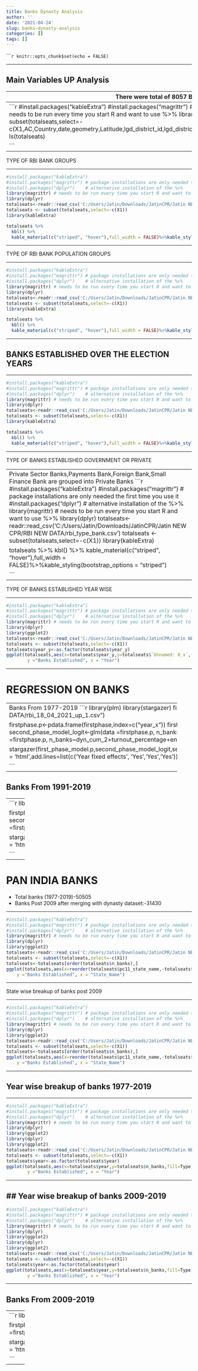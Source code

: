 ```yaml
---
title: Banks Dynasty Analysis
author: ''
date: '2021-04-24'
slug: banks-dynasty-analysis
categories: []
tags: []
---
```

``````r
knitr::opts_chunk$set(echo = FALSE)
```

------------------------------------------------------------------------


## Main Variables UP Analysis

------------------------------------------------------------------------
There were total of 8057 Banks.But some were established before than 1977 and so after merging there are total now 7351 banks.
------------------------------------------------------------------------
```r
#install.packages("kableExtra")
#install.packages("magrittr") # package installations are only needed the first time you use it
#install.packages("dplyr")    # alternative installation of the %>%
library(magrittr) # needs to be run every time you start R and want to use %>%
library(dplyr)
totalseats<-readr::read_csv('C:/Users/Jatin/Downloads/JatinCPR/Jatin NEW CPR/RBI NEW DATA/rbi_data_22_03.csv')
totalseats <- subset(totalseats,select=-c(X1,AC,Country,date,geometry,Latitude,lgd_district_id,lgd_district_name,lgd_state_name,Longitude,month,PC,pc11_district_id,pc11_district_name,pc11_state_id,pc11_state_name,pc11_town_id,pc11_village_id))
ls(totalseats)

```
------------------------------------------------------------------------
TYPE OF RBI BANK GROUPS

------------------------------------------------------------------------


```r
#install.packages("kableExtra")
#install.packages("magrittr") # package installations are only needed the first time you use it
#install.packages("dplyr")    # alternative installation of the %>%
library(magrittr) # needs to be run every time you start R and want to use %>%
library(dplyr)
totalseats<-readr::read_csv('C:/Users/Jatin/Downloads/JatinCPR/Jatin NEW CPR/RBI NEW DATA/rbi_bank_group.csv')
totalseats <- subset(totalseats,select=-c(X1))
library(kableExtra)

totalseats %>%
  kbl() %>%
  kable_material(c("striped", "hover"),full_width = FALSE)%>%kable_styling(bootstrap_options = "striped")

```
------------------------------------------------------------------------

TYPE OF RBI BANK POPULATION GROUPS

------------------------------------------------------------------------


```r
#install.packages("kableExtra")
#install.packages("magrittr") # package installations are only needed the first time you use it
#install.packages("dplyr")    # alternative installation of the %>%
library(magrittr) # needs to be run every time you start R and want to use %>%
library(dplyr)
totalseats<-readr::read_csv('C:/Users/Jatin/Downloads/JatinCPR/Jatin NEW CPR/RBI NEW DATA/rbi_population_group.csv')
totalseats <- subset(totalseats,select=-c(X1))
library(kableExtra)

totalseats %>%
  kbl() %>%
  kable_material(c("striped", "hover"),full_width = FALSE)%>%kable_styling(bootstrap_options = "striped")

```
------------------------------------------------------------------------

## BANKS ESTABLISHED OVER THE ELECTION YEARS

------------------------------------------------------------------------


```r
#install.packages("kableExtra")
#install.packages("magrittr") # package installations are only needed the first time you use it
#install.packages("dplyr")    # alternative installation of the %>%
library(magrittr) # needs to be run every time you start R and want to use %>%
library(dplyr)
totalseats<-readr::read_csv('C:/Users/Jatin/Downloads/JatinCPR/Jatin NEW CPR/RBI NEW DATA/rbi_year_group.csv')
totalseats <- subset(totalseats,select=-c(X1))
library(kableExtra)

totalseats %>%
  kbl() %>%
  kable_material(c("striped", "hover"),full_width = FALSE)%>%kable_styling(bootstrap_options = "striped")

```
------------------------------------------------------------------------

TYPE OF BANKS ESTABLISHED GOVERNMENT OR PRIVATE

------------------------------------------------------------------------
Private Sector Banks,Payments Bank,Foreign Bank,Small Finance Bank are grouped into Private Banks
```r
#install.packages("kableExtra")
#install.packages("magrittr") # package installations are only needed the first time you use it
#install.packages("dplyr")    # alternative installation of the %>%
library(magrittr) # needs to be run every time you start R and want to use %>%
library(dplyr)
totalseats<-readr::read_csv('C:/Users/Jatin/Downloads/JatinCPR/Jatin NEW CPR/RBI NEW DATA/rbi_type_bank.csv')
totalseats <- subset(totalseats,select=-c(X1))
library(kableExtra)

totalseats %>%
  kbl() %>%
  kable_material(c("striped", "hover"),full_width = FALSE)%>%kable_styling(bootstrap_options = "striped")

```
------------------------------------------------------------------------

TYPE OF BANKS ESTABLISHED YEAR WISE

------------------------------------------------------------------------

```r
#install.packages("kableExtra")
#install.packages("magrittr") # package installations are only needed the first time you use it
#install.packages("dplyr")    # alternative installation of the %>%
library(magrittr) # needs to be run every time you start R and want to use %>%
library(dplyr)
library(ggplot2)
totalseats<-readr::read_csv('C:/Users/Jatin/Downloads/JatinCPR/Jatin NEW CPR/RBI NEW DATA/all_type.csv')
totalseats <- subset(totalseats,select=-c(X1))
totalseats$year_y<-as.factor(totalseats$year_y)
ggplot(totalseats,aes(x=totalseats$year_y,y=totalseats$`Unnamed: 0_x`,fill=Type))+geom_col()+coord_flip()+labs(
        y ="Banks Established", x = "Year")
```

--------------------------------------------------------------------

# REGRESSION ON BANKS

-----------------------------------------------------------------
Banks From 1977-2019
```r
library(plm)
library(stargazer)
firstphase<-readr::read_csv("C:/Users/Jatin/Downloads/JatinCPR/Jatin NEW CPR/RBI NEW DATA/rbi_18_04_2021_up_1.csv")

firstphase.p<-pdata.frame(firstphase,index=c("year_x"))
first_phase_model.p<-plm(n_banks~dyn_cum_2+turnout_percentage+enop+log(electors),data=firstphase.p)
second_phase_model_logit<-glm(data =firstphase.p, n_banks~dyn_cum_2+turnout_percentage+enop+log(electors))
second_phase_model_poisson<-glm(data =firstphase.p, n_banks~dyn_cum_2+turnout_percentage+enop+log(electors),family =  "quasipoisson")


stargazer(first_phase_model.p,second_phase_model_logit,second_phase_model_poisson,column.labels=c("OLS","LOGIT","POISSON"),no.space=TRUE,align=TRUE,type = 'html',add.lines=list(c('Year fixed effects', 'Yes','Yes','Yes')))

```
------

## Banks From 1991-2019

------
```r
library(plm)
library(stargazer)
firstphase<-readr::read_csv("C:/Users/Jatin/Downloads/JatinCPR/Jatin NEW CPR/RBI NEW DATA/final_91.csv")

firstphase.p<-pdata.frame(firstphase,index=c("year_x"))
first_phase_model.p<-plm(n_banks~dyn_cum_2+turnout_percentage+enop+log(electors),data=firstphase.p)
second_phase_model_logit<-glm(data =firstphase.p, n_banks~dyn_cum_2+turnout_percentage+enop+log(electors))
second_phase_model_poisson<-glm(data =firstphase.p, n_banks~dyn_cum_2+turnout_percentage+enop+log(electors),family =  "quasipoisson")


stargazer(first_phase_model.p,second_phase_model_logit,second_phase_model_poisson,column.labels=c("OLS","LOGIT","POISSON"),no.space=TRUE,align=TRUE,type = 'html',add.lines=list(c('Year fixed effects', 'Yes','Yes','Yes')))

```

-------------

# PAN INDIA BANKS

* Total banks (1977-2019)-50505
* Banks Post 2009 after merging with dynasty dataset:-31430

------------

```r
#install.packages("kableExtra")
#install.packages("magrittr") # package installations are only needed the first time you use it
#install.packages("dplyr")    # alternative installation of the %>%
library(magrittr) # needs to be run every time you start R and want to use %>%
library(dplyr)
library(ggplot2)
totalseats<-readr::read_csv('C:/Users/Jatin/Downloads/JatinCPR/Jatin NEW CPR/RBI NEW DATA/state_wise_banks.csv')
totalseats <- subset(totalseats,select=-c(X1))
totalseats<-totalseats[order(totalseats$n_banks),]
ggplot(totalseats,aes(x=reorder(totalseats$pc11_state_name,-totalseats$n_banks),y=totalseats$n_banks,fill=Type))+geom_col()+coord_flip()+labs(
    y ="Banks Established", x = "State_Name")
```

-----

State wise breakup of banks post 2009

-----

```r
#install.packages("kableExtra")
#install.packages("magrittr") # package installations are only needed the first time you use it
#install.packages("dplyr")    # alternative installation of the %>%
library(magrittr) # needs to be run every time you start R and want to use %>%
library(dplyr)
library(ggplot2)
totalseats<-readr::read_csv('C:/Users/Jatin/Downloads/JatinCPR/Jatin NEW CPR/RBI NEW DATA/state_wise_banks_post_2009.csv')
totalseats <- subset(totalseats,select=-c(X1))
totalseats<-totalseats[order(totalseats$n_banks),]
ggplot(totalseats,aes(x=reorder(totalseats$pc11_state_name,-totalseats$n_banks),y=totalseats$n_banks,fill=Type))+geom_col()+coord_flip()+labs(
    y ="Banks Established", x = "State_Name")
```

-----


## Year wise breakup of banks 1977-2019

-----

```r
#install.packages("kableExtra")
#install.packages("magrittr") # package installations are only needed the first time you use it
#install.packages("dplyr")    # alternative installation of the %>%
library(magrittr) # needs to be run every time you start R and want to use %>%
library(dplyr)
library(ggplot2)
library(dplyr)
library(ggplot2)
totalseats<-readr::read_csv('C:/Users/Jatin/Downloads/JatinCPR/Jatin NEW CPR/RBI NEW DATA/year_wise_banks.csv')
totalseats <- subset(totalseats,select=-c(X1))
totalseats$year<-as.factor(totalseats$year)
ggplot(totalseats,aes(x=totalseats$year,y=totalseats$n_banks,fill=Type))+geom_col()+coord_flip()+labs(
        y ="Banks Established", x = "Year")
```

-----


## Year wise breakup of banks 2009-2019
-----

```r
#install.packages("kableExtra")
#install.packages("magrittr") # package installations are only needed the first time you use it
#install.packages("dplyr")    # alternative installation of the %>%
library(magrittr) # needs to be run every time you start R and want to use %>%
library(dplyr)
library(ggplot2)
library(dplyr)
library(ggplot2)
totalseats<-readr::read_csv('C:/Users/Jatin/Downloads/JatinCPR/Jatin NEW CPR/RBI NEW DATA/year_wise_banks_post_2009.csv')
totalseats <- subset(totalseats,select=-c(X1))
totalseats$year<-as.factor(totalseats$year)
ggplot(totalseats,aes(x=totalseats$year,y=totalseats$n_banks,fill=Type))+geom_col()+coord_flip()+labs(
        y ="Banks Established", x = "Year")
```

------

## Banks From 2009-2019

------
```r
library(plm)
library(stargazer)
firstphase<-readr::read_csv("C:/Users/Jatin/Downloads/JatinCPR/Jatin NEW CPR/RBI NEW DATA/final_merge_pc_18_04.csv")

firstphase.p<-pdata.frame(firstphase,index=c("Year_x","State_Name"))
first_phase_model.p<-lm(n_banks~dyn,data=firstphase.p)
second_phase_model_logit<-glm(data =firstphase.p, n_banks~dyn)
second_phase_model_poisson<-glm(data =firstphase.p, n_banks~dyn,family =  "quasipoisson")


stargazer(first_phase_model.p,second_phase_model_logit,second_phase_model_poisson,column.labels=c("OLS","LOGIT","POISSON"),no.space=TRUE,align=TRUE,type = 'html',add.lines=list(c('Year fixed effects', 'Yes','Yes','Yes'), c('State fixed effects', 'Yes','Yes','Yes','Yes')))

```

-------------